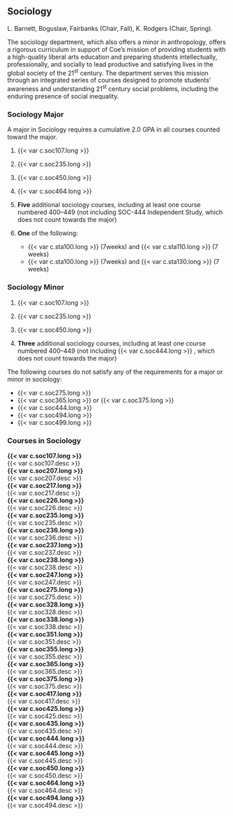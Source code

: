 ## Sociology
L. Barnett, Boguslaw, Fairbanks (Chair, Fall), K. Rodgers (Chair, Spring).

The sociology department, which also offers a minor in anthropology, offers a rigorous curriculum in support of Coe’s mission of providing students with a high-quality liberal arts education and preparing students intellectually, professionally, and socially to lead productive and satisfying lives in the global society of the 21^st^ century. The department serves this mission through an integrated series of courses designed to promote students’ awareness and understanding 21^st^ century social problems, including the enduring presence of social inequality.

### Sociology Major
A major in Sociology requires a cumulative 2.0 GPA in all courses counted toward the major.

1. {{< var c.soc107.long >}} 

2. {{< var c.soc235.long >}}
 
3. {{< var c.soc450.long >}}
 
4. {{< var c.soc464.long >}} 

5. **Five** additional sociology courses, including at least one course numbered 400–449 (not including SOC-444 Independent Study, which does not count towards the major)

6. **One** of the following:
	- {{< var c.sta100.long >}} (7weeks) and {{< var c.sta110.long >}} (7 weeks)
	- {{< var c.sta100.long >}} (7weeks) and {{< var c.sta130.long >}} (7 weeks)

### Sociology Minor
1. {{< var c.soc107.long >}}
 
2. {{< var c.soc235.long >}} 

3. {{< var c.soc450.long >}}

4. **Three** additional sociology courses, including at least one course numbered 400–449 (not including {{< var c.soc444.long >}} , which does not count towards the major)

The following courses do not satisfy any of the requirements for a major or minor in sociology:

- {{< var c.soc275.long >}}
- {{< var c.soc365.long >}} or {{< var c.soc375.long >}}
- {{< var c.soc444.long >}}
- {{< var c.soc494.long >}}
- {{< var c.soc499.long >}}

### Courses in Sociology 

 **{{< var c.soc107.long >}}**  
  {{< var c.soc107.desc >}}  
 **{{< var c.soc207.long >}}**  
  {{< var c.soc207.desc >}}  
 **{{< var c.soc217.long >}}**  
  {{< var c.soc217.desc >}}  
 **{{< var c.soc226.long >}}**  
  {{< var c.soc226.desc >}}  
 **{{< var c.soc235.long >}}**  
  {{< var c.soc235.desc >}}  
 **{{< var c.soc236.long >}}**  
  {{< var c.soc236.desc >}}  
 **{{< var c.soc237.long >}}**  
  {{< var c.soc237.desc >}}  
 **{{< var c.soc238.long >}}**  
  {{< var c.soc238.desc >}}  
 **{{< var c.soc247.long >}}**  
  {{< var c.soc247.desc >}}  
 **{{< var c.soc275.long >}}**  
  {{< var c.soc275.desc >}}  
 **{{< var c.soc328.long >}}**  
  {{< var c.soc328.desc >}}  
 **{{< var c.soc338.long >}}**  
  {{< var c.soc338.desc >}}  
 **{{< var c.soc351.long >}}**  
  {{< var c.soc351.desc >}}  
 **{{< var c.soc355.long >}}**  
  {{< var c.soc355.desc >}}  
 **{{< var c.soc365.long >}}**  
  {{< var c.soc365.desc >}}  
 **{{< var c.soc375.long >}}**  
  {{< var c.soc375.desc >}}  
 **{{< var c.soc417.long >}}**  
  {{< var c.soc417.desc >}}  
 **{{< var c.soc425.long >}}**  
  {{< var c.soc425.desc >}}  
 **{{< var c.soc435.long >}}**  
  {{< var c.soc435.desc >}}  
 **{{< var c.soc444.long >}}**  
  {{< var c.soc444.desc >}}  
 **{{< var c.soc445.long >}}**  
  {{< var c.soc445.desc >}}  
 **{{< var c.soc450.long >}}**  
  {{< var c.soc450.desc >}}  
 **{{< var c.soc464.long >}}**  
  {{< var c.soc464.desc >}}  
 **{{< var c.soc494.long >}}**  
  {{< var c.soc494.desc >}}  

